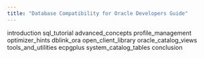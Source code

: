 ```yaml
---
title: "Database Compatibility for Oracle Developers Guide"
---
```


<div class="toctree" data-maxdepth="5">

introduction sql_tutorial advanced_concepts profile_management optimizer_hints dblink_ora open_client_library oracle_catalog_views tools_and_utilities ecpgplus system_catalog_tables conclusion

</div>
